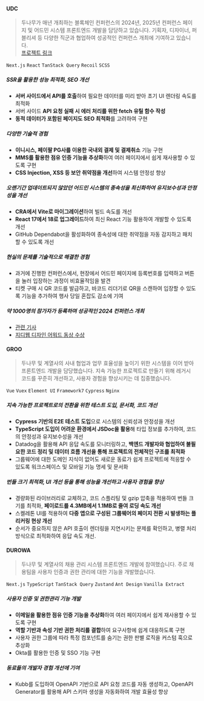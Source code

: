 #### UDC

> 두나무가 매년 개최하는 블록체인 컨퍼런스의 2024년, 2025년 컨퍼런스 페이지 및 어드민 시스템 프론트엔드 개발을 담당하고 있습니다. 기획자, 디자이너, 퍼블리셔 등 다양한 직군과 협업하여 성공적인 컨퍼런스 개최에 기여하고 있습니다. <br />[프로젝트 링크](https://udc.dunamu.com)

`Next.js` `React` `TanStack Query` `Recoil` `SCSS`

##### SSR을 활용한 성능 최적화, SEO 개선

- **서버 사이드에서 API를 호출**하여 필요한 데이터를 미리 받아 초기 UI 렌더링 속도를 최적화
- 서버 사이드 **API 요청 실패 시 에러 처리를 위한 fetch 유틸 함수 작성**
- **동적 데이터가 포함된 페이지도 SEO 최적화**를 고려하여 구현

##### 다양한 기술적 경험

- **이니시스, 페이팔 PG사를 이용한 국내외 결제 및 결제취소** 기능 구현
- **MMS를 활용한 점유 인증 기능을 추상화**하여 여러 페이지에서 쉽게 재사용할 수 있도록 구현
- **CSS Injection, XSS 등 보안 취약점을 개선**하여 시스템 안정성 향상

##### 오랜기간 업데이트되지 않았던 어드민 시스템의 종속성을 최신화하여 유지보수성과 안정성을 개선

- **CRA에서 Vite로 마이그레이션**하여 빌드 속도를 개선
- **React 17에서 18로 업그레이드**하여 최신 React 기능 활용하여 개발할 수 있도록 개선
- GitHub Dependabot을 활성화하여 종속성에 대한 취약점을 자동 감지하고 패치할 수 있도록 개선

##### 현실의 문제를 기술적으로 해결한 경험

- 과거에 진행한 컨퍼런스에서, 현장에서 어드민 페이지에 등록번호를 입력하고 버튼을 눌러 입장하는 과정이 비효율적임을 발견
- 티켓 구매 시 QR 코드를 발급하고, 바코드 리더기로 QR을 스캔하여 입장할 수 있도록 기능을 추가하여 행사 당일 혼잡도 감소에 기여

##### 약 1000명의 참가자가 등록하며 성공적인 2024 컨퍼런스 개최

- [관련 기사](https://www.fnnews.com/news/202411150843358077)
- [지디웹 디자인 어워드 동상 수상](https://www.gdweb.co.kr/sub/view.asp?Txt_fgbn=5&str_no=22845&Txt_word=udc)

#### GROO

> 두나무 및 계열사의 사내 협업과 업무 효율성을 높이기 위한 시스템을 이어 받아 프론트엔드 개발을 담당했습니다. 지속 가능한 프로젝트로 만들기 위해 레거시 코드를 꾸준히 개선하고, 사용자 경험을 향상시키는 데 집중했습니다.

`Vue` `Vuex` `Element UI` `Framework7` `Cypress` `Nginx`

##### 지속 가능한 프로젝트로의 전환을 위한 테스트 도입, 문서화, 코드 개선

- **Cypress 기반의 E2E 테스트 도입**으로 시스템의 신뢰성과 안정성을 개선
- **TypeScript 도입이 어려운 환경에서 JSDoc을 활용**해 타입 정보를 추가하여, 코드의 안정성과 유지보수성을 개선
- Datadog을 활용해 API 응답 속도를 모니터링하고, **백엔드 개발자와 협업하여 불필요한 코드 정리 및 데이터 흐름 개선을 통해 프로젝트의 전체적인 구조를 최적화**
- 그룹웨어에 대한 도메인 지식이 없어도 새로운 동료가 쉽게 프로젝트에 적응할 수 있도록 워크스페이스 및 모바일 기능 명세 및 문서화

##### 번들 크기 최적화, UI 개선 등을 통해 성능을 개선하고 사용자 경험을 향상

- 경량화된 라이브러리로 교체하고, 코드 스플리팅 및 gzip 압축을 적용하여 번들 크기를 최적화, **페이로드를 4.3MB에서 1.1MB로 줄여 로딩 속도 개선**
- 스켈레톤 UI를 적용하여 **다중 앱으로 구성된 그룹웨어의 페이지 전환 시 발생하는 플리커링 현상 개선**
- 순서가 중요하지 않은 API 호출이 렌더링을 지연시키는 문제를 확인하고, 병렬 처리 방식으로 최적화하여 응답 속도 개선.

#### DUROWA

> 두나무 및 계열사의 채용 관리 시스템 프론트엔드 개발에 참여했습니다. 주로 채용팀을 사용자 인증과 권한 관리에 대한 기능을 개발했습니다.

`Next.js` `TypeScript` `TanStack Query` `Zustand` `Ant Design` `Vanilla Extract`

##### 사용자 인증 및 권한관리 기능 개발

- **이메일을 활용한 점유 인증 기능을 추상화**하여 여러 페이지에서 쉽게 재사용할 수 있도록 구현
- **역할 기반과 속성 기반 권한 처리를 결합**하여 요구사항에 쉽게 대응하도록 구현
- 사용자 권한 그룹에 따라 특정 컴포넌트를 숨기는 권한 판별 로직을 커스텀 훅으로 추상화
- Okta를 활용한 인증 및 SSO 기능 구현

##### 동료들의 개발자 경험 개선에 기여

- Kubb를 도입하여 OpenAPI 기반으로 API 요청 코드를 자동 생성하고, OpenAPI Generator를 활용해 API 스키마 생성을 자동화하여 개발 효율성 향상
